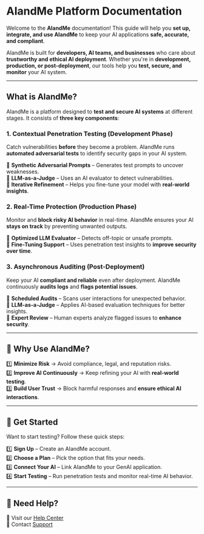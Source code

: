 # AIandMe Platform Documentation

Welcome to the **AIandMe** documentation! This guide will help you **set up, integrate, and use AIandMe** to keep your AI applications **safe, accurate, and compliant**.  

AIandMe is built for **developers, AI teams, and businesses** who care about **trustworthy and ethical AI deployment**. Whether you're in **development, production, or post-deployment**, our tools help you **test, secure, and monitor** your AI system.  

---

## **What is AIandMe?**
AIandMe is a platform designed to **test and secure AI systems** at different stages. It consists of **three key components**:

### **1. Contextual Penetration Testing (Development Phase)**
Catch vulnerabilities **before** they become a problem. AIandMe runs **automated adversarial tests** to identify security gaps in your AI system.

🔹 **Synthetic Adversarial Prompts** – Generates test prompts to uncover weaknesses.  
🔹 **LLM-as-a-Judge** – Uses an AI evaluator to detect vulnerabilities.  
🔹 **Iterative Refinement** – Helps you fine-tune your model with **real-world insights**.  

### **2️. Real-Time Protection (Production Phase)**
Monitor and **block risky AI behavior** in real-time. AIandMe ensures your AI **stays on track** by preventing unwanted outputs.  

🔹 **Optimized LLM Evaluator** – Detects off-topic or unsafe prompts.  
🔹 **Fine-Tuning Support** – Uses penetration test insights to **improve security over time**.  

### **3️. Asynchronous Auditing (Post-Deployment)**
Keep your AI **compliant and reliable** even after deployment. AIandMe continuously **audits logs** and **flags potential issues**.

🔹 **Scheduled Audits** – Scans user interactions for unexpected behavior.  
🔹 **LLM-as-a-Judge** – Applies AI-based evaluation techniques for better insights.  
🔹 **Expert Review** – Human experts analyze flagged issues to **enhance security**.  

---

## **🔹 Why Use AIandMe?**
1️⃣ **Minimize Risk** → Avoid compliance, legal, and reputation risks.  
2️⃣ **Improve AI Continuously** → Keep refining your AI with **real-world testing**.  
3️⃣ **Build User Trust** → Block harmful responses and **ensure ethical AI interactions**.  

---

## **🚀 Get Started**
Want to start testing? Follow these quick steps:  

1️⃣ **Sign Up** – Create an AIandMe account.  
2️⃣ **Choose a Plan** – Pick the option that fits your needs.  
3️⃣ **Connect Your AI** – Link AIandMe to your GenAI application.  
4️⃣ **Start Testing** – Run penetration tests and monitor real-time AI behavior.  

---

## **📌 Need Help?**
🔗 Visit our [Help Center](#)  
📩 Contact [Support](mailto:support@aiandme.com)  

